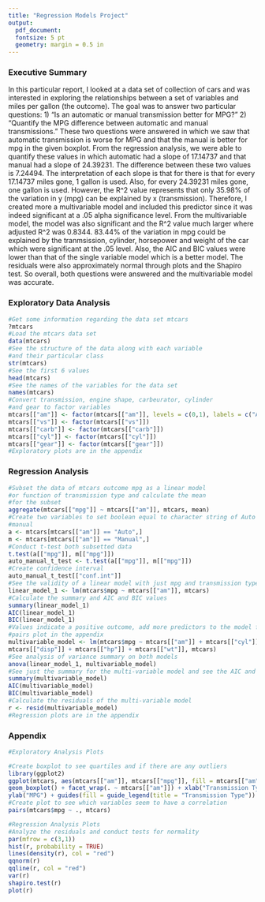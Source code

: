 ```yaml
---
title: "Regression Models Project"
output:
  pdf_document: 
  fontsize: 5 pt
  geometry: margin = 0.5 in
---
```

### Executive Summary

In this particular report, I looked at a data set of collection of cars and was 
interested in exploring the relationships between a set of variables and miles 
per gallon (the outcome). The goal was to answer two particular questions: 
  1) "Is an automatic or manual transmission better for MPG?"
  2) "Quantify the MPG difference between automatic and 
      manual transmissions." 
These two questions were answered in which we saw that automatic transmission 
is worse for MPG and that the manual is better for mpg in the given boxplot. 
From the regression analysis, we were able to quantify these values in which
automatic had a slope of 17.14737 and that manual had a slope of 24.39231. 
The difference between these two values is 7.24494. The interpretation of each 
slope is that for there is that for every 17.14737 miles gone, 1 gallon is used.
Also, for every 24.39231 miles gone, one gallon is used. However, the R^2 value
represents that only 35.98% of the variation in y (mpg) can be explained by x
(transmission). Therefore, I created more a multivariable model and included 
this predictor since it was indeed significant at a .05 alpha significance level.
From the multivariable model, the model was also significant and the R^2 value 
much larger where adjusted R^2 was 0.8344. 83.44% of the variation in mpg could
be explained by the tranmsission, cylinder, horsepower and weight of the car which
were significant at the .05 level. Also, the AIC and BIC values were lower than 
that of the single variable model which is a better model. The residuals were also
approximately normal through plots and the Shapiro test. So overall, both questions
were answered and the multivariable model was accurate.

### Exploratory Data Analysis
```r
#Get some information regarding the data set mtcars
?mtcars
#Load the mtcars data set
data(mtcars)
#See the structure of the data along with each variable
#and their particular class
str(mtcars)
#See the first 6 values
head(mtcars)
#See the names of the variables for the data set
names(mtcars)
#Convert transmission, engine shape, carbeurator, cylinder
#and gear to factor variables
mtcars[["am"]] <- factor(mtcars[["am"]], levels = c(0,1), labels = c("Auto", "Manual"))
mtcars[["vs"]] <- factor(mtcars[["vs"]])
mtcars[["carb"]] <- factor(mtcars[["carb"]])
mtcars[["cyl"]] <- factor(mtcars[["cyl"]])
mtcars[["gear"]] <- factor(mtcars[["gear"]])
#Exploratory plots are in the appendix
```

### Regression Analysis
```r
#Subset the data of mtcars outcome mpg as a linear model
#or function of transmission type and calculate the mean
#for the subset
aggregate(mtcars[["mpg"]] ~ mtcars[["am"]], mtcars, mean)
#Create two variables to set boolean equal to character string of Auto and 
#manual
a <- mtcars[mtcars[["am"]] == "Auto",]
m <- mtcars[mtcars[["am"]] == "Manual",]
#Conduct t-test both subsetted data
t.test(a[["mpg"]], m[["mpg"]])
auto_manual_t_test <- t.test(a[["mpg"]], m[["mpg"]])
#Create confidence interval
auto_manual_t_test[["conf.int"]]
#See the validity of a linear model with just mpg and transmission type 
linear_model_1 <- lm(mtcars$mpg ~ mtcars[["am"]], mtcars)
#Calculate the summary and AIC and BIC values
summary(linear_model_1)
AIC(linear_model_1)
BIC(linear_model_1)
#Values indicate a positive outcome, add more predictors to the model from the
#pairs plot in the appendix 
multivariable_model <- lm(mtcars$mpg ~ mtcars[["am"]] + mtcars[["cyl"]] + 
mtcars[["disp"]] + mtcars[["hp"]] + mtcars[["wt"]], mtcars)
#See analysis of variance summary on both models
anova(linear_model_1, multivariable_model)
#See just the summary for the multi-variable model and see the AIC and BIC values
summary(multivariable_model)
AIC(multivariable_model)
BIC(multivariable_model)
#Calculate the residuals of the multi-variable model
r <- resid(multivariable_model)
#Regression plots are in the appendix
```

### Appendix
```r
#Exploratory Analysis Plots

#Create boxplot to see quartiles and if there are any outliers
library(ggplot2)
ggplot(mtcars, aes(mtcars[["am"]], mtcars[["mpg"]], fill = mtcars[["am"]])) +
geom_boxplot() + facet_wrap(. ~ mtcars[["am"]]) + xlab("Transmission Type") +
ylab("MPG") + guides(fill = guide_legend(title = "Transmission Type"))
#Create plot to see which variables seem to have a correlation
pairs(mtcars$mpg ~ ., mtcars)

#Regression Analysis Plots
#Analyze the residuals and conduct tests for normality
par(mfrow = c(3,1))
hist(r, probability = TRUE)
lines(density(r), col = "red")
qqnorm(r)
qqline(r, col = "red")
var(r)
shapiro.test(r)
plot(r)
```